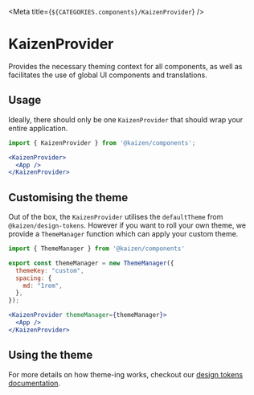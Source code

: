 
<Meta title={`${CATEGORIES.components}/KaizenProvider`} />

# KaizenProvider

Provides the necessary theming context for all components, as well as facilitates the use of global UI components and translations.

## Usage

Ideally, there should only be one `KaizenProvider` that should wrap your entire application.

```jsx
import { KaizenProvider } from '@kaizen/components';

<KaizenProvider>
  <App />
</KaizenProvider>
```

## Customising the theme

Out of the box, the `KaizenProvider` utilises the `defaultTheme` from `@kaizen/design-tokens`. However if you want to roll your own theme, we provide a `ThemeManager` function which can apply your custom theme.

```jsx
import { ThemeManager } from '@kaizen/components'

export const themeManager = new ThemeManager({
  themeKey: "custom",
  spacing: {
    md: "1rem",
  },
});

<KaizenProvider themeManager={themeManager}>
  <App />
</KaizenProvider>
```

## Using the theme

For more details on how theme-ing works, checkout our [design tokens documentation](/story/design-tokens-how-to-use-design-tokens-in-react-components--page).